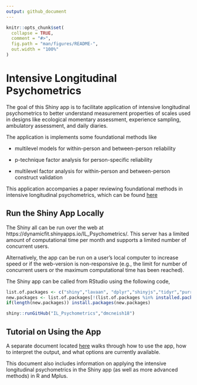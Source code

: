 ---
output: github_document
---

<!-- README.md is generated from README.Rmd. Please edit that file -->

```{r, include = FALSE}
knitr::opts_chunk$set(
  collapse = TRUE,
  comment = "#>",
  fig.path = "man/figures/README-",
  out.width = "100%"
)
```

# Intensive Longitudinal Psychometrics

<!-- badges: start -->
<!-- badges: end -->

The goal of this Shiny app is to facilitate application of intensive longitudinal psychometrics to better understand measurement properties of scales used in designs like ecological momentary assessment, experience sampling, ambulatory assessment, and daily diaries. 

The application is implements some foundational methods like 

- multilevel models for within-person and between-person reliability

- p-technique factor analysis for person-specific reliability

- multilevel factor analysis for within-person and between-person construct validation


This application accompanies a paper reviewing foundational methods in intensive longitudinal psychometrics, which can be found [here](https://osf.io/dmpwc)


## Run the Shiny App Locally

The Shiny all can be run over the web at https://dynamicfit.shinyapps.io/IL_Psychometrics/. This server has a limited amount of computational time per month and supports a limited number of concurrent users. 

Alternatively, the app can be run on a user's local computer to increase speed or if the web-version is non-responsive (e.g., the limit for number of concurrent users or the maximum computational time has been reached).

The Shiny app can be called from RStudio using the following code, 

``` r
list.of.packages <- c("shiny","lavaan", "dplyr","shinyjs","tidyr","purrr","ggplot2","lme4","misty")
new.packages <- list.of.packages[!(list.of.packages %in% installed.packages()[,"Package"])]
if(length(new.packages)) install.packages(new.packages)

shiny::runGitHub("IL_Psychometrics","dmcneish18")
```

## Tutorial on Using the App

A separate document located [here](https://osf.io/3zuwb) walks through how to use the app, how to interpret the output, and what options are currently available. 

This document also includes information on applying the intensive longitudinal psychometrics in the Shiny app (as well as more advanced methods) in R and Mplus.
